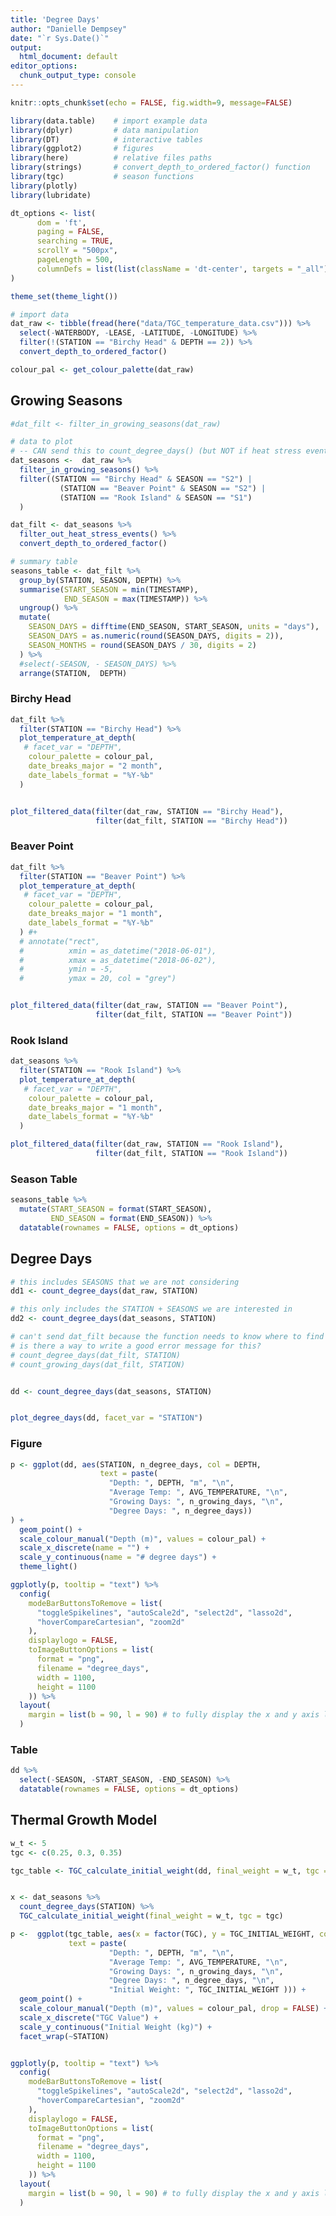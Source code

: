 ```yaml
---
title: 'Degree Days'
author: "Danielle Dempsey"
date: "`r Sys.Date()`"
output:
  html_document: default
editor_options:
  chunk_output_type: console
---
```

  
```r

knitr::opts_chunk$set(echo = FALSE, fig.width=9, message=FALSE)

library(data.table)    # import example data
library(dplyr)         # data manipulation 
library(DT)            # interactive tables
library(ggplot2)       # figures
library(here)          # relative files paths
library(strings)       # convert_depth_to_ordered_factor() function
library(tgc)           # season functions
library(plotly)
library(lubridate)

dt_options <- list(
      dom = 'ft',
      paging = FALSE,
      searching = TRUE,
      scrollY = "500px",
      pageLength = 500,
      columnDefs = list(list(className = 'dt-center', targets = "_all"))
)

theme_set(theme_light())

```

```r

# import data
dat_raw <- tibble(fread(here("data/TGC_temperature_data.csv"))) %>% 
  select(-WATERBODY, -LEASE, -LATITUDE, -LONGITUDE) %>% 
  filter(!(STATION == "Birchy Head" & DEPTH == 2)) %>% 
  convert_depth_to_ordered_factor()

colour_pal <- get_colour_palette(dat_raw)

```

## Growing Seasons {.tabset}

```r

#dat_filt <- filter_in_growing_seasons(dat_raw)

# data to plot
# -- CAN send this to count_degree_days() (but NOT if heat stress events are filtered)
dat_seasons <-  dat_raw %>% 
  filter_in_growing_seasons() %>% 
  filter((STATION == "Birchy Head" & SEASON == "S2") |
           (STATION == "Beaver Point" & SEASON == "S2") |
           (STATION == "Rook Island" & SEASON == "S1")
  )

dat_filt <- dat_seasons %>% 
  filter_out_heat_stress_events() %>% 
  convert_depth_to_ordered_factor() 

# summary table
seasons_table <- dat_filt %>% 
  group_by(STATION, SEASON, DEPTH) %>% 
  summarise(START_SEASON = min(TIMESTAMP),
            END_SEASON = max(TIMESTAMP)) %>% 
  ungroup() %>% 
  mutate(
    SEASON_DAYS = difftime(END_SEASON, START_SEASON, units = "days"),
    SEASON_DAYS = as.numeric(round(SEASON_DAYS, digits = 2)),
    SEASON_MONTHS = round(SEASON_DAYS / 30, digits = 2)
  ) %>% 
  #select(-SEASON, - SEASON_DAYS) %>% 
  arrange(STATION,  DEPTH)

```


### Birchy Head

```r

dat_filt %>%
  filter(STATION == "Birchy Head") %>%
  plot_temperature_at_depth(
   # facet_var = "DEPTH",
    colour_palette = colour_pal,
    date_breaks_major = "2 month",
    date_labels_format = "%Y-%b"
  )


plot_filtered_data(filter(dat_raw, STATION == "Birchy Head"),
                   filter(dat_filt, STATION == "Birchy Head"))

```

### Beaver Point

```r

dat_filt %>%
  filter(STATION == "Beaver Point") %>%
  plot_temperature_at_depth(
   # facet_var = "DEPTH",
    colour_palette = colour_pal,
    date_breaks_major = "1 month",
    date_labels_format = "%Y-%b"
  ) #+
  # annotate("rect",
  #          xmin = as_datetime("2018-06-01"), 
  #          xmax = as_datetime("2018-06-02"),
  #          ymin = -5, 
  #          ymax = 20, col = "grey")


plot_filtered_data(filter(dat_raw, STATION == "Beaver Point"),
                   filter(dat_filt, STATION == "Beaver Point"))


```


### Rook Island

```r

dat_seasons %>%
  filter(STATION == "Rook Island") %>%
  plot_temperature_at_depth(
   # facet_var = "DEPTH",
    colour_palette = colour_pal,
    date_breaks_major = "1 month",
    date_labels_format = "%Y-%b"
  )

plot_filtered_data(filter(dat_raw, STATION == "Rook Island"),
                   filter(dat_filt, STATION == "Rook Island"))

```

### Season Table

```r

seasons_table %>%
  mutate(START_SEASON = format(START_SEASON),
         END_SEASON = format(END_SEASON)) %>% 
  datatable(rownames = FALSE, options = dt_options)

```

## Degree Days {.tabset}

```r

# this includes SEASONS that we are not considering
dd1 <- count_degree_days(dat_raw, STATION)

# this only includes the STATION + SEASONS we are interested in
dd2 <- count_degree_days(dat_seasons, STATION)

# can't send dat_filt because the function needs to know where to find the heat stress intervals (instead of just having a gap) 
# is there a way to write a good error message for this?
# count_degree_days(dat_filt, STATION)
# count_growing_days(dat_filt, STATION)


dd <- count_degree_days(dat_seasons, STATION)


plot_degree_days(dd, facet_var = "STATION")

```

### Figure

```r

p <- ggplot(dd, aes(STATION, n_degree_days, col = DEPTH,
                    text = paste(
                      "Depth: ", DEPTH, "m", "\n",
                      "Average Temp: ", AVG_TEMPERATURE, "\n",
                      "Growing Days: ", n_growing_days, "\n",
                      "Degree Days: ", n_degree_days)) 
) +
  geom_point() +
  scale_colour_manual("Depth (m)", values = colour_pal) +
  scale_x_discrete(name = "") +
  scale_y_continuous(name = "# degree days") +
  theme_light()

ggplotly(p, tooltip = "text") %>% 
  config(
    modeBarButtonsToRemove = list(
      "toggleSpikelines", "autoScale2d", "select2d", "lasso2d",
      "hoverCompareCartesian", "zoom2d"
    ),
    displaylogo = FALSE,
    toImageButtonOptions = list(
      format = "png",
      filename = "degree_days",
      width = 1100,
      height = 1100
    )) %>%
  layout(
    margin = list(b = 90, l = 90) # to fully display the x and y axis labels
  )

```

### Table

```r

dd %>%
  select(-SEASON, -START_SEASON, -END_SEASON) %>% 
  datatable(rownames = FALSE, options = dt_options)

```


## Thermal Growth Model


```r

w_t <- 5
tgc <- c(0.25, 0.3, 0.35)

tgc_table <- TGC_calculate_initial_weight(dd, final_weight = w_t, tgc = tgc)


x <- dat_seasons %>% 
  count_degree_days(STATION) %>% 
  TGC_calculate_initial_weight(final_weight = w_t, tgc = tgc)

```


```r

p <-  ggplot(tgc_table, aes(x = factor(TGC), y = TGC_INITIAL_WEIGHT, col = DEPTH,
             text = paste(
                      "Depth: ", DEPTH, "m", "\n",
                      "Average Temp: ", AVG_TEMPERATURE, "\n",
                      "Growing Days: ", n_growing_days, "\n",
                      "Degree Days: ", n_degree_days, "\n",
                      "Initial Weight: ", TGC_INITIAL_WEIGHT ))) +
  geom_point() +
  scale_colour_manual("Depth (m)", values = colour_pal, drop = FALSE) +
  scale_x_discrete("TGC Value") +
  scale_y_continuous("Initial Weight (kg)") +
  facet_wrap(~STATION)


ggplotly(p, tooltip = "text") %>% 
  config(
    modeBarButtonsToRemove = list(
      "toggleSpikelines", "autoScale2d", "select2d", "lasso2d",
      "hoverCompareCartesian", "zoom2d"
    ),
    displaylogo = FALSE,
    toImageButtonOptions = list(
      format = "png",
      filename = "degree_days",
      width = 1100,
      height = 1100
    )) %>%
  layout(
    margin = list(b = 90, l = 90) # to fully display the x and y axis labels
  )

```











